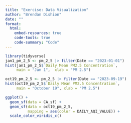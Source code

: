 ```yaml
---
title: "Exercise: Data Visualization"
author: "Brendan Dishion"
date: ""
format: 
  html:
    embed-resources: true
    code-tools: true
    code-summary: "Code"
---
```


```r
library(tidyverse)
jan1_pm_2_5 <- pm_2_5 |> filter(Date == "2023-01-01")
hist(jan1_pm_2_5$`Daily Mean PM2.5 Concentration`,
     main = "Jan 1",  xlab = "PM 2.5")
```


```r
oct19_pm_2_5 <- pm_2_5 |> filter(Date == "2023-09-19")
hist(oct19_pm_2_5$`Daily Mean PM2.5 Concentration`,
     main = "October 19", xlab = "PM 2.5")
```

```r
ggplot() +
  geom_sf(data = CA_sf) +
  geom_sf(data = oct19_pm_2_5, 
          mapping = aes(color = DAILY_AQI_VALUE)) +
  scale_color_viridis_c()
```